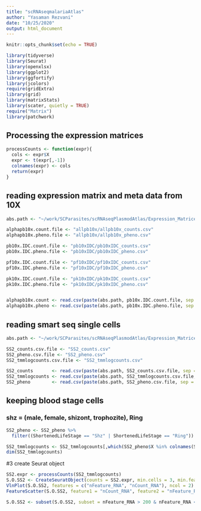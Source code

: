 ```yaml
---
title: "scRNAseqmalariaAtlas"
author: "Yasaman Rezvani"
date: "10/25/2020"
output: html_document
---
```


```r
knitr::opts_chunk$set(echo = TRUE)
```


```r
library(tidyverse)
library(Seurat)
library(openxlsx)
library(ggplot2)
library(ggfortify)
library(jcolors)
require(gridExtra)
library(grid)
library(matrixStats)
library(scater, quietly = TRUE)
require("Matrix")
library(patchwork)


```

## Processing the expression matrices 
```r
processCounts <- function(expr){
  cols <- expr$X
  expr <- t(expr[,-1])
  colnames(expr) <- cols
  return(expr)
}
```

## reading expression matrix and meta data from 10X  

```r
abs.path <- "~/work/SCParasites/scRNAseqPlasmodAtlas/Expression_Matrices/10X/"

alphapb10x.count.file <- "allpb10x/allpb10x_counts.csv"
alphapb10x.pheno.file <- "allpb10x/allpb10x_pheno.csv"

pb10x.IDC.count.file <- "pb10xIDC/pb10xIDC_counts.csv"
pb10x.IDC.pheno.file <- "pb10xIDC/pb10xIDC_pheno.csv"

pf10x.IDC.count.file <- "pf10xIDC/pf10xIDC_counts.csv"
pf10x.IDC.pheno.file <- "pf10xIDC/pf10xIDC_pheno.csv"

pk10x.IDC.count.file <- "pk10xIDC/pk10xIDC_counts.csv"
pk10x.IDC.pheno.file <- "pk10xIDC/pk10xIDC_pheno.csv"


alphapb10x.count <- read.csv(paste(abs.path, pb10x.IDC.count.file, sep = ""))
alphapb10x.pheno <- read.csv(paste(abs.path, pb10x.IDC.pheno.file, sep = ""))


```

## reading smart seq single cells 

```r
abs.path <- "~/work/SCParasites/scRNAseqPlasmodAtlas/Expression_Matrices/Smartseq2/"

SS2_counts.csv.file <- "SS2_counts.csv"
SS2_pheno.csv.file <- "SS2_pheno.csv"
SS2_tmmlogcounts.csv.file <- "SS2_tmmlogcounts.csv"

SS2_counts       <- read.csv(paste(abs.path, SS2_counts.csv.file, sep = ""))
SS2_tmmlogcounts <- read.csv(paste(abs.path, SS2_tmmlogcounts.csv.file, sep = ""))
SS2_pheno        <- read.csv(paste(abs.path, SS2_pheno.csv.file, sep = "")) 


```


## keeping blood stage cells
### shz = (male, female, shizont, trophozite),  Ring 

```r
SS2_pheno <- SS2_pheno %>%
  filter((ShortenedLifeStage == "Shz" | ShortenedLifeStage == "Ring"))

SS2_tmmlogcounts <- SS2_tmmlogcounts[,which(SS2_pheno$X %in% colnames(SS2_tmmlogcounts))]
dim(SS2_tmmlogcounts)
```


#3 create Seurat object 

```r

SS2.expr <- processCounts(SS2_tmmlogcounts)
S.O.SS2 <- CreateSeuratObject(counts = SS2.expr, min.cells = 3, min.features = 200)
VlnPlot(S.O.SS2, features = c("nFeature_RNA", "nCount_RNA"), ncol = 2)
FeatureScatter(S.O.SS2, feature1 = "nCount_RNA", feature2 = "nFeature_RNA")


```

```r
S.O.SS2 <- subset(S.O.SS2, subset = nFeature_RNA > 200 & nFeature_RNA < 650 )

```

